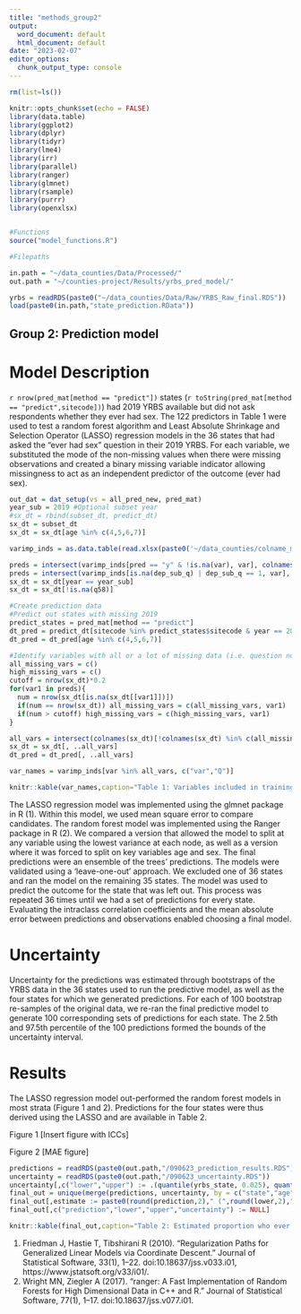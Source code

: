 ```yaml
---
title: "methods_group2"
output:
  word_document: default
  html_document: default
date: "2023-02-07"
editor_options:
  chunk_output_type: console
---
```


```r
rm(list=ls())

knitr::opts_chunk$set(echo = FALSE)
library(data.table)
library(ggplot2)
library(dplyr)
library(tidyr)
library(lme4)
library(irr)
library(parallel)
library(ranger)
library(glmnet)
library(rsample)
library(purrr)
library(openxlsx)


#Functions
source("model_functions.R")

#Filepaths

in.path = "~/data_counties/Data/Processed/"
out.path = "~/counties-project/Results/yrbs_pred_model/"

yrbs = readRDS(paste0("~/data_counties/Data/Raw/YRBS_Raw_final.RDS"))
load(paste0(in.path,"state_prediction.RData"))

```

## Group 2: Prediction model

# Model Description
`r nrow(pred_mat[method == "predict"])` states (`r toString(pred_mat[method == "predict",sitecode])`) had 2019 YRBS available but did not ask respondents whether they ever had sex. The 122 predictors in Table 1 were used to test a random forest algorithm and Least Absolute Shrinkage and Selection Operator (LASSO) regression models in the 36 states that had asked the "ever had sex" question in their 2019 YRBS. For each variable, we substituted the mode of the non-missing values when there were missing observations and created a binary missing variable indicator allowing missingness to act as an independent predictor of the outcome (ever had sex).

```r
out_dat = dat_setup(vs = all_pred_new, pred_mat)
year_sub = 2019 #Optional subset year
#sx_dt = rbind(subset_dt, predict_dt)
sx_dt = subset_dt
sx_dt = sx_dt[age %in% c(4,5,6,7)]

varimp_inds = as.data.table(read.xlsx(paste0('~/data_counties/colname_mapping_2019.xlsx')))

preds = intersect(varimp_inds[pred == "y" & !is.na(var), var], colnames(sx_dt))
preds = intersect(varimp_inds[is.na(dep_sub_q) | dep_sub_q == 1, var], preds)
sx_dt = sx_dt[year == year_sub]
sx_dt = sx_dt[!is.na(q58)]

#Create prediction data
#Predict out states with missing 2019
predict_states = pred_mat[method == "predict"]
dt_pred = predict_dt[sitecode %in% predict_states$sitecode & year == 2019]
dt_pred = dt_pred[age %in% c(4,5,6,7)]

#Identify variables with all or a lot of missing data (i.e. question not available that year)
all_missing_vars = c()
high_missing_vars = c()
cutoff = nrow(sx_dt)*0.2
for(var1 in preds){
  num = nrow(sx_dt[is.na(sx_dt[[var1]])])
  if(num == nrow(sx_dt)) all_missing_vars = c(all_missing_vars, var1)
  if(num > cutoff) high_missing_vars = c(high_missing_vars, var1)
}

all_vars = intersect(colnames(sx_dt)[!colnames(sx_dt) %in% c(all_missing_vars)],colnames(sx_dt))
sx_dt = sx_dt[, ..all_vars]
dt_pred = dt_pred[, ..all_vars]

var_names = varimp_inds[var %in% all_vars, c("var","Q")]

knitr::kable(var_names,caption="Table 1: Variables included in training prediction model to predict answer to ever had sex")

```

The LASSO regression model was implemented using the glmnet package in R (1). Within this model, we used mean square error to compare candidates. The random forest model was implemented using the Ranger package in R (2). We compared a  version that allowed the model to split at any variable using the lowest variance at each node, as well as a version where it was forced to split on key variables age and sex. The final predictions were an ensemble of the trees’ predictions. The models were validated using a 'leave-one-out' approach. We excluded one of 36 states and ran the model on the remaining 35 states. The model was used to predict the outcome for the state that was left out. This process was repeated 36 times until we had a set of predictions for every state. Evaluating the intraclass correlation coefficients and the mean absolute error between predictions and observations enabled choosing a final model. 

# Uncertainty

Uncertainty for the predictions was estimated through bootstraps of the YRBS data in the 36 states used to run the predictive model, as well as the four states for which we generated predictions. For each of 100 bootstrap re-samples of the original data, we re-ran the final predictive model to generate 100 corresponding sets of predictions for each state. The 2.5th and 97.5th percentile of the 100 predictions formed the bounds of the uncertainty interval.

# Results

The LASSO regression model out-performed the random forest models in most strata (Figure 1 and 2). Predictions for the four states were thus derived using the LASSO and are available in Table 2. 

Figure 1
[Insert figure with ICCs]

Figure 2
[MAE figure]


```r
predictions = readRDS(paste0(out.path,"/090623_prediction_results.RDS") )
uncertainty = readRDS(paste0(out.path,"/090623_uncertainty.RDS"))
uncertainty[,c("lower","upper") := .(quantile(yrbs_state, 0.025), quantile(yrbs_state,0.975)), by = c("state","age","sex")]
final_out = unique(merge(predictions, uncertainty, by = c("state","age","sex"))[,.(state,age,sex,prediction = yrbs_state.x, lower, upper)])
final_out[,estimate := paste0(round(prediction,2)," (",round(lower,2),",",round(upper,2),")")]
final_out[,c("prediction","lower","upper","uncertainty") := NULL]

knitr::kable(final_out,caption="Table 2: Estimated proportion who ever had sex for GA, LA, UT, VT")

```

1. Friedman J, Hastie T, Tibshirani R (2010). “Regularization Paths for Generalized Linear Models via Coordinate Descent.” Journal of Statistical Software, 33(1), 1–22. doi:10.18637/jss.v033.i01, https://www.jstatsoft.org/v33/i01/.
2. Wright MN, Ziegler A (2017). “ranger: A Fast Implementation of Random Forests for High Dimensional Data in C++ and R.” Journal of Statistical Software, 77(1), 1–17. doi:10.18637/jss.v077.i01.



